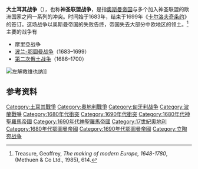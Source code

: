 {{expand|time=2015-12-01T16:26:30+00:00}}
{{refimprove|time=2015-12-01T16:26:30+00:00}}
{{Infobox military conflict
|conflict=大土耳其战争
|partof=奥土战争、[[波土战争|波土战争]]、[[克羅埃西亞—鄂圖曼帝國戰爭|克土战争]]、[[威尼斯土耳其戰爭|威土战争]]及[[俄土战争|俄土战争]]
|image=Pauwel Casteels - Battle of Vienna - Google Art Project.jpg
|caption=1683年维也纳战役
|date=1683年7月14日–1699年1月26日<br>({{Age in years, months, weeks and days|month1=07|day1=14|year1=1683|month2=01|day2=26|year2=1699}})
|place=[[奥地利|奥地利]]、[[匈牙利|匈牙利]]、[[保加利亚|保加利亚]]、[[塞尔维亚|塞尔维亚]]、[[克罗地亚|克罗地亚]]、[[希腊|希腊]]、[[乌克兰|乌克兰]]（包括[[克里米亚|克里米亚]]）及[[黑山|黑山]]
|result=[[神圣联盟_(1684年)|神圣联盟]]胜利<br>[[卡尔洛夫奇条约|卡尔洛夫奇条约]]|territory=奥地利获取匈牙利、克罗地亚以及巴尔干的土地，包括特兰西瓦尼亚公国<br />波兰-立陶宛联邦占领[[波多利亚|波多利亚]]<br />俄罗斯占领[[亚速|亚速]]港<br />威尼斯占领[[摩里亚|摩里亚]] 以及内[[达尔马提亚|达尔马提亚]]<br />黑山主教领获得事实上的独立|combatant1={{flag|Holy Roman Empire}} <br>
{{Flagicon image|Chorągiew królewska króla Zygmunta III Wazy.svg}} [[波兰-立陶宛联邦|波兰-立陶宛联邦]] <br>
{{Flagicon image|Flag of the Habsburg Monarchy.svg}} [[奧地利哈布斯堡王朝|奧地利哈布斯堡王朝]] <br>
{{Flagicon image|Flag of Russia.svg}} [[俄罗斯沙皇国|俄罗斯沙皇国]]
* <small>{{Flagicon image|Flag of the Cossack Hetmanat.svg}} [[哥萨克酋长国|哥萨克酋长国]]</small>
[[File:Coa_Croatia_Country_History_(Fojnica_Armorial).svg|22px]][[克罗地亚王国|克罗地亚王国]] <br>
[[File:Coa_Hungary_Country_History_(19th_Century).svg|15px]][[匈牙利王国|匈牙利王国]] <br>
{{Flagicon image|Flag of Most Serene Republic of Venice.svg}} [[威尼斯共和国|威尼斯共和国]] <br>
{{Flagicon image|Mantua Flag 1575-1707 (new).svg}} [[曼图亚公国|曼图亚公国]] <br>
{{Flagicon image|Flag of Cross of Burgundy.svg}} [[西班牙帝國|西班牙帝国]]<br>
{{Flagicon image|Flag of the Prince-Bishopric of Montenegro2.svg}} 黑山主教领<br>
[[塞尔维亚人|塞尔维亚人]]反土叛军<br>
[[希腊人|希腊人]]反土叛军<br>
[[保加利亚人|保加利亚人]]反土叛军|combatant2=[[File:Flag_of_the_Ottoman_Empire_(1453-1517).svg|25px]][[奥斯曼帝国|奥斯曼帝国]] <br />
[[奥斯曼帝国属国|属国]]:
* <small>[[File:Crimean_Tatar_tamga_icon_(blue_and_gold).svg|20px]][[克里米亚汗国|克里米亚汗国]]
* [[File:COA_Thokoly_Imre7.jpg|22px]]上匈牙利公國(1682-1685)
* {{Flagicon image|Coat of arms of Moldavia.svg}} [[摩尔达维亚|摩尔达维亚]]
* {{Flagicon image|Flag of Wallachia.svg}} [[瓦拉幾亞|瓦拉几亚]]
* {{Flagicon image|Coat of arms of Transylvania.svg}} [[特兰西瓦尼亚|特兰西瓦尼亚]]</small>||image_size=300px}}
{{Campaignbox 大土耳其戰爭}}
'''大土耳其战争'''（{{lang-de|Der Große Türkenkrieg}}），也称'''神圣联盟战争'''，是指[[奥斯曼帝国|奥斯曼帝国]]与多个加入神圣联盟的欧洲国家之间一系列的冲突。时间始于1683年，结束于1699年《[[卡尔洛夫奇条约|卡尔洛夫奇条约]]》的签订。这场战争以奥斯曼帝国的失败告终，帝国失去大部分中欧地区的领土。<ref>Treasure, Geoffrey, ''The making of modern Europe, 1648-1780'', (Methuen & Co Ltd., 1985), 614.</ref>主要的战争有
*摩里亞战争
*[[波兰-鄂圖曼战争|波兰-鄂圖曼战争]]（1683–1699）
*[[第二次俄土战争|第二次俄土战争]]（1686–1700）
[[File:Bacciarelli_Relief_of_Vienna.jpg|左]]解救维也纳]]

==参考资料==
{{Reflist}}

[[Category:土耳其戰爭|Category:土耳其戰爭]]
[[Category:奧地利戰爭|Category:奧地利戰爭]]
[[Category:匈牙利战争|Category:匈牙利战争]]
[[Category:波蘭戰爭|Category:波蘭戰爭]]
[[Category:1680年代衝突|Category:1680年代衝突]]
[[Category:1690年代衝突|Category:1690年代衝突]]
[[Category:1680年代神聖羅馬帝國|Category:1680年代神聖羅馬帝國]]
[[Category:1690年代神聖羅馬帝國|Category:1690年代神聖羅馬帝國]]
[[Category:17世紀奧地利|Category:17世紀奧地利]]
[[Category:1680年代鄂圖曼帝國|Category:1680年代鄂圖曼帝國]]
[[Category:1690年代鄂圖曼帝國|Category:1690年代鄂圖曼帝國]]
[[Category:立陶宛战争|Category:立陶宛战争]]